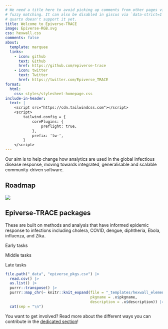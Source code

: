 ```yaml
---
# We need a title here to avoid picking up comments from other pages via GitHub
# fuzzy matching. It can also be disabled in giscus via `data-strict=1` but
# quarto doesn't support it yet.
title: Welcome to Epiverse-TRACE
image: Epiverse-RGB.svg
css: hexwall.css
comments: false
about:
  template: marquee
  links:
    - icon: github
      text: Github
      href: https://github.com/epiverse-trace
    - icon: twitter
      text: Twitter
      href: https://twitter.com/Epiverse_TRACE
format: 
  html:
    css: styles/stylesheet-homepage.css
include-in-header:
  text: |
    <script src="https://cdn.tailwindcss.com"></script>
    <script>
        tailwind.config = {
            corePlugins: {
                preflight: true,
            },
            prefix: 'tw-',
        }
    </script>
---
```


Our aim is to help change how analytics are used in the global infectious disease response, moving towards integrated, generalisable and scalable community-driven software.

## Roadmap

![ ](task_pipeline-minimal.svg){fig-alt='A typical epidemiological pipeline presented as a flowchart. Each box corresponds to a specific task (e.g., "reconstruct transmission chains", or "estimate severity"). The tasks are split into three categories based on the position in the data pipeline: early tasks, middle tasks and late tasks.'}

## Epiverse-TRACE packages

These are built on methods and analysis that have informed epidemic response to infections including cholera, COVID, dengue, diphtheria, Ebola, influenza, and Zika.

::: {.gradient-rectangle}

[Early tasks]{.task}

[Middle tasks]{.task}

[Late tasks]{.task}

:::

::: {.hex-container}

```r
file.path("_data", "epiverse_pkgs.csv") |>
  read.csv() |>
  as.list() |>
  purrr::transpose() |>
  purrr::map_chr(~ knitr::knit_expand(file = "_templates/hexwall_element.Rmd",
                                      pkgname = .x$pkgname,
                                      description = .x$description)) |>
  cat(sep = "\n")
```

:::

You want to get involved? Read more about the different ways you can contribute in the [dedicated section](get-involved.qmd)!
